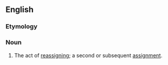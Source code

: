 ==English==

===Etymology===
{{prefix|en|re|assignment}}

===Noun===
{{en-noun|~}}

# The act of [[reassign]]ing; a second or subsequent [[assignment]].